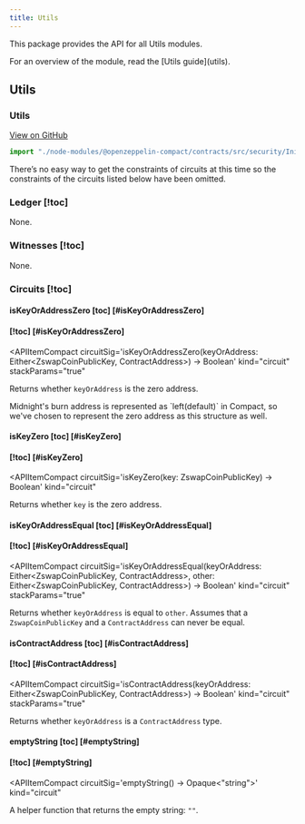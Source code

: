 ```yaml
---
title: Utils
---
```


This package provides the API for all Utils modules.

<Callout type='info'>
  For an overview of the module, read the [Utils guide](utils).
</Callout>

## Utils

### Utils

[View on GitHub](https://github.com/OpenZeppelin/compact-contracts/blob/main/contracts/src/utils/Utils.compact)

```ts
import "./node-modules/@openzeppelin-compact/contracts/src/security/Initializable";
```

<Callout>
  There’s no easy way to get the constraints of circuits at this time so the constraints of the circuits listed below have been omitted.
</Callout>

### Ledger [!toc]

None.

### Witnesses [!toc]

None.

### Circuits [!toc]

#### isKeyOrAddressZero [toc] [#isKeyOrAddressZero]
#### [!toc] [#isKeyOrAddressZero]
<APIItemCompact
  circuitSig='isKeyOrAddressZero(keyOrAddress: Either<ZswapCoinPublicKey, ContractAddress>) → Boolean'
  kind="circuit"
  stackParams="true"
>
  Returns whether `keyOrAddress` is the zero address.

  <Callout>
    Midnight's burn address is represented as `left<ZswapCoinPublicKey, ContractAddress>(default<ZswapCoinPublicKey>)` in Compact,
    so we've chosen to represent the zero address as this structure as well.
  </Callout>
</APIItemCompact>

#### isKeyZero [toc] [#isKeyZero]
#### [!toc] [#isKeyZero]
<APIItemCompact
  circuitSig='isKeyZero(key: ZswapCoinPublicKey) → Boolean'
  kind="circuit"
>
  Returns whether `key` is the zero address.
</APIItemCompact>

#### isKeyOrAddressEqual [toc] [#isKeyOrAddressEqual]
#### [!toc] [#isKeyOrAddressEqual]
<APIItemCompact
  circuitSig='isKeyOrAddressEqual(keyOrAddress: Either<ZswapCoinPublicKey, ContractAddress>, other: Either<ZswapCoinPublicKey, ContractAddress>) → Boolean'
  kind="circuit"
  stackParams="true"
>
  Returns whether `keyOrAddress` is equal to `other`.
  Assumes that a `ZswapCoinPublicKey` and a `ContractAddress` can never be equal.
</APIItemCompact>

#### isContractAddress [toc] [#isContractAddress]
#### [!toc] [#isContractAddress]
<APIItemCompact
  circuitSig='isContractAddress(keyOrAddress: Either<ZswapCoinPublicKey, ContractAddress>) → Boolean'
  kind="circuit"
  stackParams="true"
>
  Returns whether `keyOrAddress` is a `ContractAddress` type.
</APIItemCompact>

#### emptyString [toc] [#emptyString]
#### [!toc] [#emptyString]
<APIItemCompact
  circuitSig='emptyString() → Opaque<"string">'
  kind="circuit"
>
  A helper function that returns the empty string: `""`.
</APIItemCompact>
